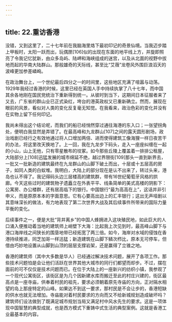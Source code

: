 ```yaml
---
---
---
```

title: 22.重访香港
---




没错，又到这里了，二十七年前在我脑海里烙下最初印记的奇景仙境。当我迈步踏上甲板时，太阳一跃而出，玩偶匣[106]似的出现在东面的地平线上方，并旋即照亮了令我记忆犹新，由众多岛屿、陆岬和海峡组成的迷宫，以及从北面的视野中拔地而起的华南大陆群山。那般雄奇的天际线，甚至比“艾薇”龙卷风外围巨浪滔天的波峰更加参差嶙峋。

在政治舞台上，一个世纪最后四分之一的时间里，这些地区充满了喧嚣与动荡。1929年我经过香港的时候，这里已经在英国人手中持续执掌了八十七年，而中国其余各地刚在国民党统治下重新得到统一。从彼时到当下，这期间日本征服者来了又去，广东省的群山业已正式染红，垮台的港英政权又已重新确立。然而，展现在眼前的风景，看似对人类的变化反复毫无知觉。在我看来，政治色彩的变化并没有在实物上留下任何印记。

我尚未得出这个结论呢，而我们的船已经悄然穿过通往海港的东入口；一张望拐角处，便明白我显然是弄错了。在最高峰和九龙群山[107]之间的露天圆形剧场，政治戏剧已经行之有效地通过将人口增加两倍、进而使得建筑工像海狸一样日夜苦干的办法，将这里改天换地了。上一回，我在九龙步下码头，走入一座座纠缠在一起的小山，山上无他，只有零星散布的坟冢。如今那些丘陵上覆盖着一排排公租屋，大陆部分上[108]迅猛发展的城市绵延不绝，越过界限街[109]那头一直到新界去，一批又一批新造的建筑最终在九龙群山的山脚下破土而出，十层或十五层高的房子，如同人类的白蚁堆。我明白，大陆上的部分现在是认不出来了，转过头来，港岛也认不得了。我记得码头边三层楼高的建筑群，带有16世纪葡萄牙风格的拱廊。今天这些过时的建筑物孑遗矗立在外表平平、线条简单的美式高楼的阴影下：公寓房、办公楼群，还有居高临下的银行。中国银行“最为高高在上”，这话并非引申义，而是原原本本的字面意思。它有心要高出边上的汇丰银行；这出无声哑剧以其意味深长的做法，有力地表现了第二次世界大战及其后续事件所带来的国际力量平衡的变化。

后续事件之一，便是大批“背井离乡”的中国人蜂拥进入这块殖民地，如此巨大的人口涌入便推动着当地的建筑师上峭壁下大海：比起我上次见到时，最高峰山脚下与港口海岸线之间狭长的围垦地带已经拓宽了两三倍。如今，海岸对水域的侵蚀在香港持续推进，同芝加哥一样迅猛；新造建筑在山脚下鳞次栉比，原本无可停车，但借由巧妙地设置从山脚到山顶的层层支撑岩架，还是赢得了立锥之地。

香港的建筑师（其中大多数是华人）已经通过解决技术问题，展开了各项工作。那些技术问题怕是会让他们活跃在世界其他大城市的同行们都望而却步。不过，摆在面前的可不仅仅是技术问题而已。在位于大陆上的一座新兴的纺织小镇，我参观了一个现代公寓街区，该街区是为几个因新建水库而搬迁至此的村庄兴建的，街区最高点是一座寺庙，供奉着村民的祖先，要求必须朝着原先寺庙的方向，正对隔水相望的岛上那座特定的山峰。如果达不到这一要求，那村民是不会让步的，香港短缺的供水也就无法增加。寺庙能对着村民要求的方向而又不给新城规划造成破坏吗？建筑师们设法做到了既满足城市规划当局又满足村中风水先生的要求。这是一项体现中国智慧的典型成就，也是西方模式下重铸中式生活的典型案例。这就是香港工业最基本的内容。